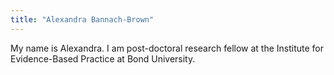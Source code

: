 ```yaml
---
title: "Alexandra Bannach-Brown"
---
```


My name is Alexandra. I am post-doctoral research fellow at the Institute for Evidence-Based Practice at Bond University. 


<!-- # ```{r pressure, echo=FALSE, fig.cap="A caption", out.width = '25%'} -->
<!-- # knitr::include_graphics("temp.png") -->
<!-- # ``` -->


